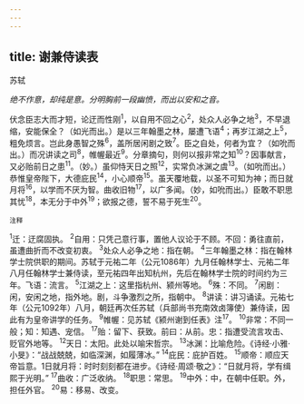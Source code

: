 ```yaml
---
---
---
```

title: 谢兼侍读表
---



苏轼

*绝不作意，却纯是意。分明胸前一段幽愤，而出以安和之音。*

伏念臣志大而才短，论迂而性刚<sup>1</sup>，以自用不回之心<sup>2</sup>，处众人必争之地<sup>3</sup>，不早退缩，安能保全？（如光而出。）是以三年翰墨之林，屡遭飞语<sup>4</sup>；再岁江湖之上<sup>5</sup>，粗免烦言。岂此身愚智之殊<sup>6</sup>，盖所居闲剧之致<sup>7</sup>。臣之自处，何者为宜？（如吮而出。）而况讲读之司<sup>8</sup>，帷幄最近<sup>9</sup>。分章摘句，则何以报非常之知<sup>10</sup>？因事献言，又必贻前日之患<sup>11</sup>。（妙。）虽仰恃天日之照<sup>12</sup>，实常负冰渊之虞<sup>13</sup>。（如吮而出。）恭惟皇帝陛下，大德庇民<sup>14</sup>，小心顺帝<sup>15</sup>。虽天覆地载，以圣不可知为神；而日就月将<sup>16</sup>，以学而不厌为智。曲收旧物<sup>17</sup>，以广多闻。（妙，如吮而出。）臣敢不职思其忧<sup>18</sup>，本无分于中外<sup>19</sup>；欲报之德，誓不易于死生<sup>20</sup>。

<sup>注释</sup>

<sup>1</sup>迁：迂腐固执。
<sup>2</sup>自用：只凭己意行事，置他人议论于不顾。不回：勇往直前，虽遭曲折而不改变初衷。
<sup>3</sup>处众人必争之地：指在朝。
<sup>4</sup>三年翰墨之林：指在翰林学士院供职的期间。苏轼于元祐二年（公元1086年）九月任翰林学士、元祐二年八月任翰林学士兼侍读，至元祐四年出知杭州，先后在翰林学士院的时间约为三年。飞语：流言。
<sup>5</sup>江湖之上：这里指杭州、颍州等地。
<sup>6</sup>殊：不同。
<sup>7</sup>闲剧：闲，安闲之地，指外地。剧，斗争激烈之所，指朝中。
<sup>8</sup>讲读：讲习诵读。元祐七年（公元1092年）八月，朝廷再次任苏轼（兵部尚书充南效卤簿使）兼侍读，因此有为皇帝讲学的任务。
<sup>9</sup>帷幄：见苏轼《颍州谢到任表》注<sup>17</sup>。
<sup>10</sup>非常：不同一般；知：知遇、宠信。
<sup>17</sup>贻：留下、获致。前曰：从前。忠：指遭受流言攻击、贬官外地等。
<sup>12</sup>天日：太阳。此处以喻宋哲宗。
<sup>13</sup>冰渊：比喻危险。《诗经·小雅·小旻》：“战战兢兢，如临深渊，如履薄冰。”
<sup>14</sup>庇民：庇护百姓。
<sup>15</sup>顺帝：顺应天帝旨意。1日就月将：时时刻刻都在进步。《诗经·周颂·敬之》：“日就月将，学有缉熙于光明。”
<sup>17</sup>曲收：广泛收纳。
<sup>18</sup>职思：常思。
<sup>19</sup>中外：中，在朝中任职。外，担任外官。
<sup>20</sup>易：移易、改变。